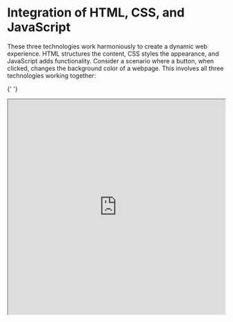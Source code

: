 # Integration of HTML, CSS, and JavaScript


These three technologies work harmoniously to create a dynamic web experience.
HTML structures the content, CSS styles the appearance, and JavaScript adds
functionality. Consider a scenario where a button, when clicked, changes the
background color of a webpage. This involves all three technologies working
together:


{' '}

<iframe
  src="https://codesandbox.io/embed/swr-states-4une7"
  width="100%"
  height="500px"
  title="SWR-States"
/>

```html filename="index.html"
<!DOCTYPE html>
<html>
  <head>
    <title>Dynamic Web Experience</title>
    <style>
      body {
        font-family: 'Arial', sans-serif;
        background-color: #f0f0f0;
      }

      button {
        padding: 10px;
        font-size: 16px;
      }
    </style>
    <script>
      function changeColor() {
        document.body.style.backgroundColor = 'lightblue'
      }
    </script>
  </head>
  <body>
    <h1>Welcome to a Dynamic Web Experience</h1>
    <button onclick="changeColor()">Change Background Color</button>
  </body>
</html>
```


- `HTML` structures the page content.
- `CSS` styles the body and button elements.
- `JavaScript` adds interactivity to change the background color when the button
  is clicked.

Understanding how HTML, CSS, and JavaScript collaborate is key to crafting
engaging and user-friendly websites. As you progress through this course, you'll
delve deeper into each technology, gaining the skills to create dynamic and
visually appealing web experiences. Happy coding!
